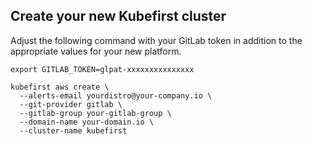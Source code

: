 
## Create your new Kubefirst cluster

Adjust the following command with your GitLab token in addition to the appropriate values for your new platform.

```shell
export GITLAB_TOKEN=glpat-xxxxxxxxxxxxxxx

kubefirst aws create \
  --alerts-email yourdistro@your-company.io \
  --git-provider gitlab \
  --gitlab-group your-gitlab-group \
  --domain-name your-domain.io \
  --cluster-name kubefirst
```

<CloudflareDNS />

<ECR />
